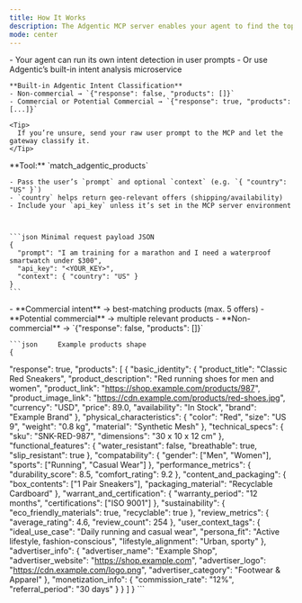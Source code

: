 ```yaml
---
title: How It Works
description: The Adgentic MCP server enables your agent to find the top-matching product for user prompts that contain commercial intent.
mode: center
---
```



<Copy />

<AccordionGroup>

  <Accordion title="1) Detect commercial intent">
    - Your agent can run its own intent detection in user prompts
    - Or use Adgentic’s built-in intent analysis microservice

    **Built-in Adgentic Intent Classification**
    - Non-commercial → `{"response": false, "products": []}`
    - Commercial or Potential Commercial → `{"response": true, "products": [...]}`

    <Tip>
      If you’re unsure, send your raw user prompt to the MCP and let the gateway classify it.
    </Tip>
  </Accordion>

  <Accordion title="2) Call the MCP tool">
    **Tool:** `match_adgentic_products`

    - Pass the user’s `prompt` and optional `context` (e.g. `{ "country": "US" }`)
    - `country` helps return geo-relevant offers (shipping/availability)
    - Include your `api_key` unless it’s set in the MCP server environment



    ```json Minimal request payload JSON
    {
      "prompt": "I am training for a marathon and I need a waterproof smartwatch under $300",
      "api_key": "<YOUR_KEY>",
      "context": { "country": "US" }
    }
    ```
  </Accordion>

  <Accordion title="3) Adgentic matches products">
    - **Commercial intent** → best-matching products (max. 5 offers)
    - **Potential commercial** → multiple relevant products
    - **Non-commercial** → `{"response": false, "products": []}`


    ```json     Example products shape
    {
  "response": true,
  "products": [
    {
      "basic_identity": {
        "product_title": "Classic Red Sneakers",
        "product_description": "Red running shoes for men and women",
        "product_link": "https://shop.example.com/products/987",
        "product_image_link": "https://cdn.example.com/products/red-shoes.jpg",
        "currency": "USD",
        "price": 89.0,
        "availability": "In Stock",
        "brand": "Example Brand"
      },
      "physical_characteristics": {
        "color": "Red",
        "size": "US 9",
        "weight": "0.8 kg",
        "material": "Synthetic Mesh"
      },
      "technical_specs": {
        "sku": "SNK-RED-987",
        "dimensions": "30 x 10 x 12 cm"
      },
      "functional_features": {
        "water_resistant": false,
        "breathable": true,
        "slip_resistant": true
      },
      "compatability": {
        "gender": ["Men", "Women"],
        "sports": ["Running", "Casual Wear"]
      },
      "performance_metrics": {
        "durability_score": 8.5,
        "comfort_rating": 9.2
      },
      "content_and_packaging": {
        "box_contents": ["1 Pair Sneakers"],
        "packaging_material": "Recyclable Cardboard"
      },
      "warrant_and_certification": {
        "warranty_period": "12 months",
        "certifications": ["ISO 9001"]
      },
      "sustainability": {
        "eco_friendly_materials": true,
        "recyclable": true
      },
      "review_metrics": {
        "average_rating": 4.6,
        "review_count": 254
      },
      "user_context_tags": {
        "ideal_use_case": "Daily running and casual wear",
        "persona_fit": "Active lifestyle, fashion-conscious",
        "lifestyle_alignment": "Urban, sporty"
      },
      "advertiser_info": {
        "advertiser_name": "Example Shop",
        "advertiser_website": "https://shop.example.com",
        "advertiser_logo": "https://cdn.example.com/logo.png",
        "advertiser_category": "Footwear & Apparel"
      },
      "monetization_info": {
        "commission_rate": "12%",
        "referral_period": "30 days"
      }
    }
  ]
}
    ```
  </Accordion>

</AccordionGroup>

<Feedback />
